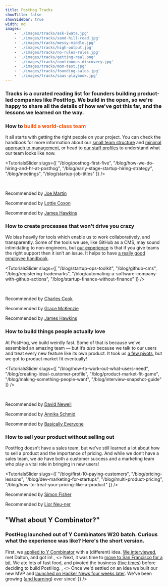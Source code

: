 ```yaml
---
title: PostHog Tracks
showTitle: false
showSidebar: true
width: md
images:
    - './images/tracks/ask-iwata.jpg'
    - './images/tracks/sand-hill-road.jpg'
    - './images/tracks/messy-middle.jpg'
    - './images/tracks/high-output.jpg'
    - './images/tracks/no-rules-rules.jpg'
    - './images/tracks/getting-real.png'
    - './images/tracks/continuous-discovery.jpg'
    - './images/tracks/mom-test.jpg'
    - './images/tracks/founding-sales.jpg'
    - './images/tracks/saas-playbook.jpg'
---
```



<Hero
    title="PostHog Tracks"
    subtitle="Building a startup like PostHog isn't easy. Unless you know how!"
/>
<h3 className="text-xl m-0 font-semibold opacity-75 text-center !pb-8">
Tracks is a curated reading list for founders building product-led companies like PostHog. We build in the open, so we're happy to share all the details of how we've got this far, and the lessons we learned on the way.</h3>

<h3 className="mb-0">How to <span style='color: #f64e00;'>build a world-class team</span></h3>

It all starts with getting the right people on your project. You can check the handbook for more information about our [small team structure](/handbook/company/small-teams) and [minimal approach to management](/handbook/company/management), or head to [our staff profiles](/team) to understand what our team looks like now.

<TutorialsSlider slugs={[
  "/blog/posthog-first-five",
  "/blog/how-we-do-hiring-and-hr-at-posthog",
  "/blog/early-stage-startup-hiring-strategy",
  "/blog/meetings",
  "/blog/startup-job-titles"
]} />

<br />

<Section title="Books that our team recommend to each other" titleSize="sm" cols={3}>
    <div>      
        <GatsbyImage image={getImage(props?.images[0])} alt="Ask Iwata" objectFit="contain" style={{ maxHeight: 200 }} class="center" />
        <p class="text-center">
          Recommended by <a href="/community/profiles/59">Joe Martin</a>
        </p>
    </div>
    <div>
        <GatsbyImage image={getImage(props?.images[0])} alt="Ask Iwata" objectFit="contain" style={{ maxHeight: 200 }} class="center" />
        <p class="text-center">
          Recommended by <a href="/community/profiles/227">Lottie Coxon</a>
        </p>
    </div>
    <div>
        <GatsbyImage image={getImage(props?.images[1])} alt="Secrets of Sand Hill Road" objectFit="contain" style={{ maxHeight: 200 }} class="center" />
        <p class="text-center">
          Recommended by <a href="/community/profiles/71">James Hawkins</a>
        </p>
    </div>
</Section>

<h3 className="mb-0">How to <span className="text-red">create processes that won't drive you crazy</span></h3>

We bias heavily for tools which enable us to work collaboratively, and transparently. Some of the tools we use, like GitHub as a CMS, may sound intimidating to non-engineers, but [our experience](/blog/a-non-coders-thoughts-on-everybody-codes-culture) is that if you give teams the right support then it isn’t an issue. It helps to have [a really good employee handbook](/handbook). 

<TutorialsSlider slugs={[
  "/blog/startup-ops-toolkit",
  "/blog/github-cms",
  "/blog/registering-trademarks",
  "/blog/automating-a-software-company-with-github-actions",
  "/blog/startup-finance-without-finance"
]} />

<br />

<Section title="Our most organized people recommend" titleSize="sm" cols={3}>
    <div>      
        <GatsbyImage image={getImage(props?.images[2])} alt="Ask Iwata" objectFit="contain" style={{ maxHeight: 200 }} class="center" />
        <p class="text-center">
          Recommended by <a href="//community/profiles/254">Charles Cook</a>
        </p>
    </div>
    <div>
        <GatsbyImage image={getImage(props?.images[3])} alt="Ask Iwata" objectFit="contain" style={{ maxHeight: 200 }} class="center" />
        <p class="text-center">
          Recommended by <a href="/community/profiles/718">Grace McKenzie</a>
        </p>
    </div>
    <div>
        <GatsbyImage image={getImage(props?.images[4])} alt="Secrets of Sand Hill Road" objectFit="contain" style={{ maxHeight: 200 }} class="center" />
        <p class="text-center">
          Recommended by <a href="/community/profiles/71">James Hawkins</a>
        </p>
    </div>
</Section>

<h3 className="mb-0">How to <span className="text-red">build things people actually love</span></h3>

At PostHog, we build weirdly fast. Some of that is because we’ve assembled an amazing team — but it’s _also_ because we talk to our users and treat every new feature like its own product. It took us [a few pivots](/blog/story-about-pivots), but we got to product market fit eventually!

<TutorialsSlider slugs={[
  "/blog/how-to-work-out-what-users-need",
  "/blog/creating-ideal-customer-profile",
  "/blog/product-market-fit-game",
  "/blog/making-something-people-want",
  "/blog/interview-snapshot-guide"
]} />

<br />

<Section title="Builders at PostHog read books like these" titleSize="sm" cols={3}>
    <div>      
        <GatsbyImage image={getImage(props?.images[5])} alt="Ask Iwata" objectFit="contain" style={{ maxHeight: 200 }} class="center" />
        <p class="text-center">
          Recommended by <a href="//community/profiles/860">David Newell</a>
        </p>
    </div>
    <div>
        <GatsbyImage image={getImage(props?.images[6])} alt="Ask Iwata" objectFit="contain" style={{ maxHeight: 200 }} class="center" />
        <p class="text-center">
          Recommended by <a href="/community/profiles/221">Annika Schmid</a>
        </p>
    </div>
    <div>
        <GatsbyImage image={getImage(props?.images[7])} alt="Secrets of Sand Hill Road" objectFit="contain" style={{ maxHeight: 200 }} class="center" />
        <p class="text-center">
          Recommended by <a href="/team">Basically Everyone</a>
        </p>
    </div>
</Section>

<h3 className="mb-0">How to <span className="text-red">sell your product without selling out</span></h3>

PostHog doesn’t have a sales team, but we’ve still learned a lot about how to sell a product and the importance of pricing. And while we don’t have a sales team, we _do_ have both a customer success and a marketing team who play a vital role in bringing in new users!

<TutorialsSlider slugs={[
  "/blog/first-10-paying-customers",
  "/blog/pricing-lessons",
  "/blog/dev-marketing-for-startups",
  "/blog/multi-product-pricing",
  "/blog/how-to-treat-your-pricing-like-a-product"
]} />

<Section title="If we had a sales team, they'd probably read these books" titleSize="sm" cols={2}>
    <div>      
        <GatsbyImage image={getImage(props?.images[8])} alt="Ask Iwata" objectFit="contain" style={{ maxHeight: 200 }} class="center" />
        <p class="text-center">
          Recommended by <a href="//community/profiles/49">Simon Fisher</a>
        </p>
    </div>
    <div>
        <GatsbyImage image={getImage(props?.images[9])} alt="Ask Iwata" objectFit="contain" style={{ maxHeight: 200 }} class="center" />
        <p class="text-center">
          Recommended by <a href="/community/profiles/684">Lior Neu-ner</a>
        </p>
    </div>
</Section>

<Section>
<h2 className="text-3xl lg:text-4xl text-center mb-0">"What about Y Combinator?"</h2>
<h3 className="m-0 dark:text-primary-dark font-semibold mt-2 md:mt-0 opacity-75 text-primary text-center text-lg pb-8">PostHog launched out of Y Combinators W20 batch. Curious what the experience was like? Here's the short version.</h3>
<FeatureSnapshot
        image={writer}
        features={[
            <>
                First, we <a href="/blog/before-yc">applied to Y Combinator</a> with a (different) idea. <a href="/blog/the-yc-interview">We interviewed</a>, met Dalton, and got in!
            </>,
            <>
                Next, it was time to <a href="/blog/moving-to-sf">move to San Francisco for a bit</a>. We ate lots of fast food, and pivoted the business (<a href="/blog/pivot-to-posthog">five times</a>) before deciding to build PostHog. 
            </>,
            <>
                Once we'd settled on an idea we built our new MVP and <a href="/blog/after-the-hn-launch">launched on Hacker News four weeks later</a>. We've been growing (<a href="/blog/yc-2-years-on">and learning</a>) ever since!
            </>
        ]}
    />
</Section>

<CommunityCTA />

